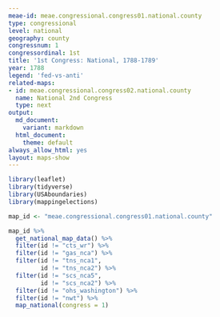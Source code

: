 ```yaml
---
meae-id: meae.congressional.congress01.national.county
type: congressional
level: national
geography: county
congressnum: 1
congressordinal: 1st
title: '1st Congress: National, 1788-1789'
year: 1788
legend: 'fed-vs-anti'
related-maps:
- id: meae.congressional.congress02.national.county
  name: National 2nd Congress
  type: next
output:
  md_document:
    variant: markdown
  html_document:
    theme: default
always_allow_html: yes
layout: maps-show
---
```


```r
library(leaflet)
library(tidyverse)
library(USAboundaries)
library(mappingelections)

map_id <- "meae.congressional.congress01.national.county"
```

<div class="map">

```r
map_id %>%
  get_national_map_data() %>%
  filter(id != "cts_wr") %>% 
  filter(id != "gas_nca") %>% 
  filter(id != "tns_nca1",
         id != "tns_nca2") %>% 
  filter(id != "scs_nca5",
         id != "scs_nca2") %>%
  filter(id != "ohs_washington") %>%
  filter(id != "nwt") %>%
  map_national(congress = 1)
```

</div>

<div class="results-table">

</div>
